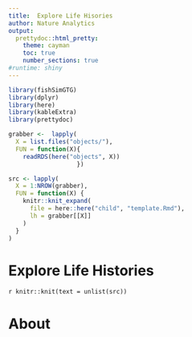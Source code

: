 ```yaml
---
title:  Explore Life Hisories 
author: Nature Analytics
output:
  prettydoc::html_pretty:
    theme: cayman
    toc: true
    number_sections: true
#runtime: shiny
---
```



```r
library(fishSimGTG)
library(dplyr)
library(here)
library(kableExtra)
library(prettydoc)

grabber <-  lapply(
  X = list.files("objects/"), 
  FUN = function(X){
    readRDS(here("objects", X))
                   })

src <- lapply(
  X = 1:NROW(grabber), 
  FUN = function(X) {
    knitr::knit_expand(
      file = here::here("child", "template.Rmd"), 
      lh = grabber[[X]]
    )
  }
)
```


# Explore Life Histories

`r knitr::knit(text = unlist(src))`


# About




 
